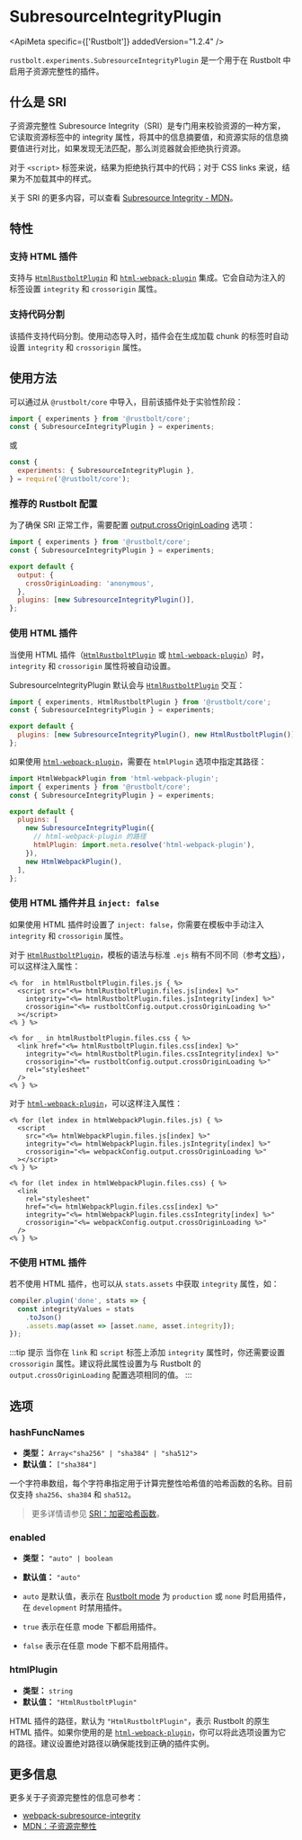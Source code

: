 
# SubresourceIntegrityPlugin

<ApiMeta specific={['Rustbolt']} addedVersion="1.2.4" />

`rustbolt.experiments.SubresourceIntegrityPlugin` 是一个用于在 Rustbolt 中启用子资源完整性的插件。

## 什么是 SRI

子资源完整性 Subresource Integrity（SRI）是专门用来校验资源的一种方案，它读取资源标签中的 integrity 属性，将其中的信息摘要值，和资源实际的信息摘要值进行对比，如果发现无法匹配，那么浏览器就会拒绝执行资源。

对于 `<script>` 标签来说，结果为拒绝执行其中的代码；对于 CSS links 来说，结果为不加载其中的样式。

关于 SRI 的更多内容，可以查看 [Subresource Integrity - MDN](https://developer.mozilla.org/zh-CN/docs/Web/Security/Subresource_Integrity)。

## 特性

### 支持 HTML 插件

支持与 [`HtmlRustboltPlugin`](/plugins/rustbolt/html-rustbolt-plugin) 和 [`html-webpack-plugin`](https://github.com/jantimon/html-webpack-plugin) 集成。它会自动为注入的标签设置 `integrity` 和 `crossorigin` 属性。

### 支持代码分割

该插件支持代码分割。使用动态导入时，插件会在生成加载 chunk 的标签时自动设置 `integrity` 和 `crossorigin` 属性。

## 使用方法

可以通过从 `@rustbolt/core` 中导入，目前该插件处于实验性阶段：

```js title="rustbolt.config.mjs"
import { experiments } from '@rustbolt/core';
const { SubresourceIntegrityPlugin } = experiments;
```

或

```js title="rustbolt.config.cjs"
const {
  experiments: { SubresourceIntegrityPlugin },
} = require('@rustbolt/core');
```

### 推荐的 Rustbolt 配置

为了确保 SRI 正常工作，需要配置 [output.crossOriginLoading](/config/output#outputcrossoriginloading) 选项：

```js title="rustbolt.config.mjs"
import { experiments } from '@rustbolt/core';
const { SubresourceIntegrityPlugin } = experiments;

export default {
  output: {
    crossOriginLoading: 'anonymous',
  },
  plugins: [new SubresourceIntegrityPlugin()],
};
```

### 使用 HTML 插件

当使用 HTML 插件（[`HtmlRustboltPlugin`](/plugins/rustbolt/html-rustbolt-plugin.mdx) 或 [`html-webpack-plugin`](https://github.com/jantimon/html-webpack-plugin)）时，`integrity` 和 `crossorigin` 属性将被自动设置。

SubresourceIntegrityPlugin 默认会与 [`HtmlRustboltPlugin`](/plugins/rustbolt/html-rustbolt-plugin.mdx) 交互：

```js title="rustbolt.config.mjs"
import { experiments, HtmlRustboltPlugin } from '@rustbolt/core';
const { SubresourceIntegrityPlugin } = experiments;

export default {
  plugins: [new SubresourceIntegrityPlugin(), new HtmlRustboltPlugin()],
};
```

如果使用 [`html-webpack-plugin`](https://github.com/jantimon/html-webpack-plugin)，需要在 `htmlPlugin` 选项中指定其路径：

```js title="rustbolt.config.mjs"
import HtmlWebpackPlugin from 'html-webpack-plugin';
import { experiments } from '@rustbolt/core';
const { SubresourceIntegrityPlugin } = experiments;

export default {
  plugins: [
    new SubresourceIntegrityPlugin({
      // html-webpack-plugin 的路径
      htmlPlugin: import.meta.resolve('html-webpack-plugin'),
    }),
    new HtmlWebpackPlugin(),
  ],
};
```

### 使用 HTML 插件并且 `inject: false`

如果使用 HTML 插件时设置了 `inject: false`，你需要在模板中手动注入 `integrity` 和 `crossorigin` 属性。

对于 [`HtmlRustboltPlugin`](/plugins/rustbolt/html-rustbolt-plugin.mdx)，模板的语法与标准 `.ejs` 稍有不同不同（参考[文档](/plugins/rustbolt/html-rustbolt-plugin#supported-ejs-syntax)），可以这样注入属性：

```ejs title="index.ejs"
<% for  in htmlRustboltPlugin.files.js { %>
  <script src="<%= htmlRustboltPlugin.files.js[index] %>"
    integrity="<%= htmlRustboltPlugin.files.jsIntegrity[index] %>"
    crossorigin="<%= rustboltConfig.output.crossOriginLoading %>"
  ></script>
<% } %>

<% for _ in htmlRustboltPlugin.files.css { %>
  <link href="<%= htmlRustboltPlugin.files.css[index] %>"
    integrity="<%= htmlRustboltPlugin.files.cssIntegrity[index] %>"
    crossorigin="<%= rustboltConfig.output.crossOriginLoading %>"
    rel="stylesheet"
  />
<% } %>
```

对于 [`html-webpack-plugin`](https://github.com/jantimon/html-webpack-plugin)，可以这样注入属性：

```ejs title="index.ejs"
<% for (let index in htmlWebpackPlugin.files.js) { %>
  <script
    src="<%= htmlWebpackPlugin.files.js[index] %>"
    integrity="<%= htmlWebpackPlugin.files.jsIntegrity[index] %>"
    crossorigin="<%= webpackConfig.output.crossOriginLoading %>"
  ></script>
<% } %>

<% for (let index in htmlWebpackPlugin.files.css) { %>
  <link
    rel="stylesheet"
    href="<%= htmlWebpackPlugin.files.css[index] %>"
    integrity="<%= htmlWebpackPlugin.files.cssIntegrity[index] %>"
    crossorigin="<%= webpackConfig.output.crossOriginLoading %>"
  />
<% } %>
```

### 不使用 HTML 插件

若不使用 HTML 插件，也可以从 `stats.assets` 中获取 `integrity` 属性，如：

```js
compiler.plugin('done', stats => {
  const integrityValues = stats
    .toJson()
    .assets.map(asset => [asset.name, asset.integrity]);
});
```

:::tip 提示
当你在 `link` 和 `script` 标签上添加 `integrity` 属性时，你还需要设置 `crossorigin` 属性。建议将此属性设置为与 Rustbolt 的 `output.crossOriginLoading` 配置选项相同的值。
:::

## 选项

### hashFuncNames

- **类型：** `Array<"sha256" | "sha384" | "sha512">`
- **默认值：** `["sha384"]`

一个字符串数组，每个字符串指定用于计算完整性哈希值的哈希函数的名称。目前仅支持 `sha256`、`sha384` 和 `sha512`。

> 更多详情请参见 [SRI：加密哈希函数](http://www.w3.org/TR/SRI/#cryptographic-hash-functions)。

### enabled

- **类型：** `"auto" | boolean`
- **默认值：** `"auto"`

- `auto` 是默认值，表示在 [Rustbolt mode](/config/mode) 为 `production` 或 `none` 时启用插件，在 `development` 时禁用插件。
- `true` 表示在任意 mode 下都启用插件。
- `false` 表示在任意 mode 下都不启用插件。

### htmlPlugin

- **类型：** `string`
- **默认值：** `"HtmlRustboltPlugin"`

HTML 插件的路径，默认为 `"HtmlRustboltPlugin"`，表示 Rustbolt 的原生 HTML 插件。如果你使用的是 [`html-webpack-plugin`](https://github.com/jantimon/html-webpack-plugin)，你可以将此选项设置为它的路径。建议设置绝对路径以确保能找到正确的插件实例。

## 更多信息

更多关于子资源完整性的信息可参考：

- [webpack-subresource-integrity](https://github.com/waysact/webpack-subresource-integrity/blob/main/webpack-subresource-integrity/README.md)
- [MDN：子资源完整性](https://developer.mozilla.org/en-US/docs/Web/Security/Subresource_Integrity)
